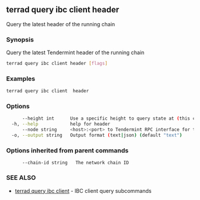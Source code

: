 ## terrad query ibc client header

Query the latest header of the running chain

### Synopsis

Query the latest Tendermint header of the running chain

```sh Terrad
terrad query ibc client header [flags]
```

### Examples

```sh Terrad
terrad query ibc client  header
```

### Options

```sh Terrad
      --height int      Use a specific height to query state at (this can error if the node is pruning state)
  -h, --help            help for header
      --node string     <host>:<port> to Tendermint RPC interface for this chain (default "tcp://localhost:26657")
  -o, --output string   Output format (text|json) (default "text")
```

### Options inherited from parent commands

```
      --chain-id string   The network chain ID
```

### SEE ALSO

* [terrad query ibc client](terrad_query_ibc_client.md)	 - IBC client query subcommands


